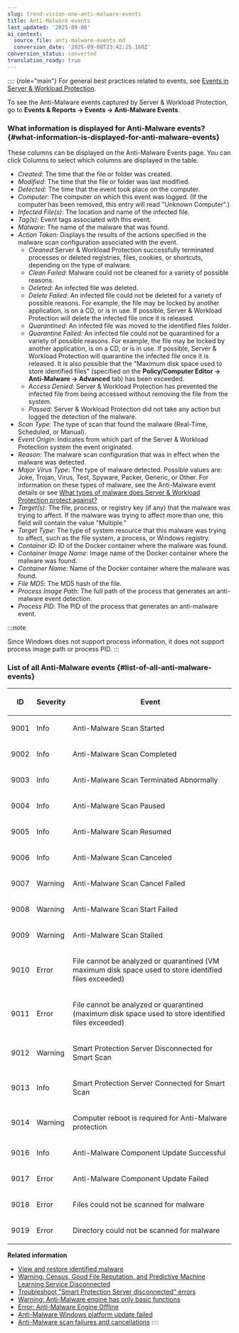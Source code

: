 ```yaml
---
slug: trend-vision-one-anti-malware-events
title: Anti-Malware events
last_updated: '2025-09-08'
ai_context:
  source_file: anti-malware-events.md
  conversion_date: '2025-09-08T23:42:25.160Z'
conversion_status: converted
translation_ready: true
---
```


:::: {role="main"}
For general best practices related to events, see [Events in Server & Workload Protection](event-logging.mdx).

To see the Anti-Malware events captured by Server & Workload Protection, go to **Events & Reports → Events → Anti-Malware Events**.

### What information is displayed for Anti-Malware events? {#what-information-is-displayed-for-anti-malware-events}

These columns can be displayed on the Anti-Malware Events page. You can click Columns to select which columns are displayed in the table.

- *Created*: The time that the file or folder was created.
- *Modified*: The time that the file or folder was last modified.
- *Detected*: The time that the event took place on the computer.
- *Computer*: The computer on which this event was logged. (If the computer has been removed, this entry will read "Unknown Computer".)
- *Infected File(s)*: The location and name of the infected file.
- *Tag(s)*: Event tags associated with this event.
- *Malware*: The name of the malware that was found.
- *Action Taken*: Displays the results of the actions specified in the malware scan configuration associated with the event.
  - *Cleaned*:Server & Workload Protection successfully terminated processes or deleted registries, files, cookies, or shortcuts, depending on the type of malware.
  - *Clean Failed*: Malware could not be cleaned for a variety of possible reasons.
  - *Deleted*: An infected file was deleted.
  - *Delete Failed*: An infected file could not be deleted for a variety of possible reasons. For example, the file may be locked by another application, is on a CD, or is in use. If possible, Server & Workload Protection will delete the infected file once it is released.
  - *Quarantined*: An infected file was moved to the identified files folder.
  - *Quarantine Failed*: An infected file could not be quarantined for a variety of possible reasons. For example, the file may be locked by another application, is on a CD, or is in use. If possible, Server & Workload Protection will quarantine the infected file once it is released. It is also possible that the "Maximum disk space used to store identified files" (specified on the **Policy/Computer Editor → Anti-Malware → Advanced** tab) has been exceeded.
  - *Access Denied*: Server & Workload Protection has prevented the infected file from being accessed without removing the file from the system.
  - *Passed*: Server & Workload Protection did not take any action but logged the detection of the malware.
- *Scan Type*: The type of scan that found the malware (Real-Time, Scheduled, or Manual).
- *Event Origin*: Indicates from which part of the Server & Workload Protection system the event originated.
- *Reason*: The malware scan configuration that was in effect when the malware was detected.
- *Major Virus Type*: The type of malware detected. Possible values are: Joke, Trojan, Virus, Test, Spyware, Packer, Generic, or Other. For information on these types of malware, see the Anti-Malware event details or see [What types of malware does Server & Workload Protection protect against?](anti-malware.mdx)
- *Target(s)*: The file, process, or registry key (if any) that the malware was trying to affect. If the malware was trying to affect more than one, this field will contain the value "Multiple."
- *Target Type*: The type of system resource that this malware was trying to affect, such as the file system, a process, or Windows registry.
- *Container ID*: ID of the Docker container where the malware was found.
- *Container Image Name*: Image name of the Docker container where the malware was found.
- *Container Name*: Name of the Docker container where the malware was found.
- *File MD5*: The MD5 hash of the file.
- *Process Image Path*: The full path of the process that generates an anti-malware event detection.
- *Process PID*: The PID of the process that generates an anti-malware event.

:::note

Since Windows does not support process information, it does not support process image path or process PID.
:::

### List of all Anti-Malware events {#list-of-all-anti-malware-events}

<table>
<thead>
<tr>
<th><p>ID</p></th>
<th><p>Severity</p></th>
<th><p>Event</p></th>
</tr>
</thead>
<tbody>
<tr>
<td><p>9001</p></td>
<td><p>Info</p></td>
<td><p>Anti-Malware Scan Started</p></td>
</tr>
<tr>
<td><p>9002</p></td>
<td><p>Info</p></td>
<td><p>Anti-Malware Scan Completed</p></td>
</tr>
<tr>
<td><p>9003</p></td>
<td><p>Info</p></td>
<td><p>Anti-Malware Scan Terminated Abnormally</p></td>
</tr>
<tr>
<td><p>9004</p></td>
<td><p>Info</p></td>
<td><p>Anti-Malware Scan Paused</p></td>
</tr>
<tr>
<td><p>9005</p></td>
<td><p>Info</p></td>
<td><p>Anti-Malware Scan Resumed</p></td>
</tr>
<tr>
<td><p>9006</p></td>
<td><p>Info</p></td>
<td><p>Anti-Malware Scan Canceled</p></td>
</tr>
<tr>
<td><p>9007</p></td>
<td><p>Warning</p></td>
<td><p>Anti-Malware Scan Cancel Failed</p></td>
</tr>
<tr>
<td><p>9008</p></td>
<td><p>Warning</p></td>
<td><p>Anti-Malware Scan Start Failed</p></td>
</tr>
<tr>
<td><p>9009</p></td>
<td><p>Warning</p></td>
<td><p>Anti-Malware Scan Stalled</p></td>
</tr>
<tr>
<td><p>9010</p></td>
<td><p>Error</p></td>
<td><p>File cannot be analyzed or quarantined (VM maximum disk space used to store identified files exceeded)</p></td>
</tr>
<tr>
<td><p>9011</p></td>
<td><p>Error</p></td>
<td><p>File cannot be analyzed or quarantined (maximum disk space used to store identified files exceeded)</p></td>
</tr>
<tr>
<td><p>9012</p></td>
<td><p>Warning</p></td>
<td><p>Smart Protection Server Disconnected for Smart Scan</p></td>
</tr>
<tr>
<td><p>9013</p></td>
<td><p>Info</p></td>
<td><p>Smart Protection Server Connected for Smart Scan</p></td>
</tr>
<tr>
<td><p>9014</p></td>
<td><p>Warning</p></td>
<td><p>Computer reboot is required for Anti-Malware protection</p></td>
</tr>
<tr>
<td><p>9016</p></td>
<td><p>Info</p></td>
<td><p>Anti-Malware Component Update Successful</p></td>
</tr>
<tr>
<td><p>9017</p></td>
<td><p>Error</p></td>
<td><p>Anti-Malware Component Update Failed</p></td>
</tr>
<tr>
<td><p>9018</p></td>
<td><p>Error</p></td>
<td><p>Files could not be scanned for malware</p></td>
</tr>
<tr>
<td><p>9019</p></td>
<td><p>Error</p></td>
<td><p>Directory could not be scanned for malware</p></td>
</tr>
</tbody>
</table>

**Related information**

- [View and restore identified malware](view-restore-identified-malware.mdx)
- [Warning: Census, Good File Reputation, and Predictive Machine Learning Service Disconnected](warning-gfr-pml-disconnected.mdx)
- [Troubleshoot "Smart Protection Server disconnected" errors](sps-disconnected-errors.mdx)
- [Warning: Anti-Malware engine has only basic functions](anti-malware-engine-basic.mdx)
- [Error: Anti-Malware Engine Offline](error-anti-malware-engine-offline.mdx)
- [Anti-Malware Windows platform update failed](antimalware-win-update-failed.mdx)
- [Anti-Malware scan failures and cancellations](antimalware-scan-cancel.mdx)
::::
